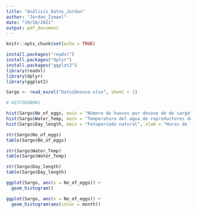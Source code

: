 ```yaml
---
title: "Análisis_Datos_Jordan"
author: "Jordan_Ismael"
date: "19/10/2021"
output: pdf_document
---
```


```r
knitr::opts_chunk$set(echo = TRUE)

install.packages("readxl")
install.packages("dplyr")
install.packages("ggplot2")
library(readxl)
library(dplyr)
library(ggplot2)

```

```r
Sargo <- read_excel("DatosDesove.xlsx", sheet = 1)


```

```r

# HISTOGRAMAS

hist(Sargo$No_of_eggs, main = "Número de huevos por desove de de sargo", xlab = "Cantidad de huevos (n)", ylab = "Frecuencia")
hist(Sargo$Water_Temp, main = "Temperatura del agua de reproductores de sargo", xlab = "Temperatura (°C)", ylab = "Frecuencia")
hist(Sargo$Day_length, main = "Fotoperiodo natural", xlab = "Horas de luz", ylab = "Frecuencia")

```

```r

str(Sargo$No_of_eggs)
table(Sargo$No_of_eggs)

str(Sargo$Water_Temp)
table(Sargo$Water_Temp)

str(Sargo$Day_length)
table(Sargo$Day_length)


```











```r

ggplot(Sargo, aes(x = No_of_eggs)) +
  geom_histogram()

ggplot(Sargo, aes(x = No_of_eggs)) +
  geom_histogram(aes(color = month))

```


